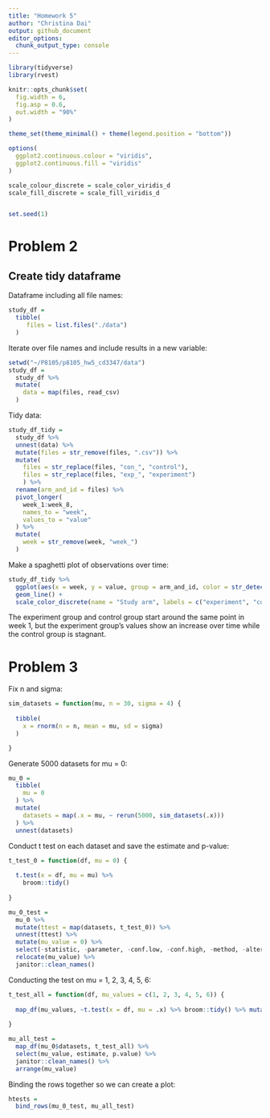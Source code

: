 ```yaml
---
title: "Homework 5"
author: "Christina Dai"
output: github_document
editor_options: 
  chunk_output_type: console
---
```


```r
library(tidyverse)
library(rvest)

knitr::opts_chunk$set(
  fig.width = 6,
  fig.asp = 0.6,
  out.width = "90%"
)

theme_set(theme_minimal() + theme(legend.position = "bottom"))

options(
  ggplot2.continuous.colour = "viridis",
  ggplot2.continuous.fill = "viridis"
)

scale_colour_discrete = scale_color_viridis_d
scale_fill_discrete = scale_fill_viridis_d


set.seed(1)
```


# Problem 2

## Create tidy dataframe

Dataframe including all file names:

```r
study_df = 
  tibble(
     files = list.files("./data")
  )
```


Iterate over file names and include results in a new variable:

```r
setwd("~/P8105/p8105_hw5_cd3347/data")
study_df = 
  study_df %>% 
  mutate(
    data = map(files, read_csv)
  )
```

Tidy data:

```r
study_df_tidy = 
  study_df %>% 
  unnest(data) %>% 
  mutate(files = str_remove(files, ".csv")) %>% 
  mutate(
    files = str_replace(files, "con_", "control"),
    files = str_replace(files, "exp_", "experiment")
    ) %>% 
  rename(arm_and_id = files) %>% 
  pivot_longer(
    week_1:week_8,
    names_to = "week",
    values_to = "value"
  ) %>% 
  mutate(
    week = str_remove(week, "week_")
  )
```

Make a spaghetti plot of observations over time:

```r
study_df_tidy %>% 
  ggplot(aes(x = week, y = value, group = arm_and_id, color = str_detect(arm_and_id, "control"))) + 
  geom_line() + 
  scale_color_discrete(name = "Study arm", labels = c("experiment", "control"))
```

The experiment group and control group start around the same point in week 1, but the experiment group's values show an increase over time while the control group is stagnant.


# Problem 3

Fix n and sigma:

```r
sim_datasets = function(mu, n = 30, sigma = 4) {
  
  tibble(
    x = rnorm(n = n, mean = mu, sd = sigma)
  )

}
```


Generate 5000 datasets for mu = 0:

```r
mu_0 = 
  tibble(
    mu = 0
  ) %>% 
  mutate(
    datasets = map(.x = mu, ~ rerun(5000, sim_datasets(.x)))
  ) %>% 
  unnest(datasets)
```

Conduct t test on each dataset and save the estimate and p-value:

```r
t_test_0 = function(df, mu = 0) {
  
  t.test(x = df, mu = mu) %>% 
    broom::tidy()
  
}

mu_0_test = 
  mu_0 %>% 
  mutate(ttest = map(datasets, t_test_0)) %>% 
  unnest(ttest) %>%
  mutate(mu_value = 0) %>% 
  select(-statistic, -parameter, -conf.low, -conf.high, -method, -alternative, -datasets, -mu) %>% 
  relocate(mu_value) %>% 
  janitor::clean_names()
```

Conducting the test on mu = 1, 2, 3, 4, 5, 6:

```r
t_test_all = function(df, mu_values = c(1, 2, 3, 4, 5, 6)) {
  
  map_df(mu_values, ~t.test(x = df, mu = .x) %>% broom::tidy() %>% mutate(mu_value = .x))
  
}

mu_all_test = 
  map_df(mu_0$datasets, t_test_all) %>% 
  select(mu_value, estimate, p.value) %>% 
  janitor::clean_names() %>% 
  arrange(mu_value)

```

Binding the rows together so we can create a plot:

```r
htests = 
  bind_rows(mu_0_test, mu_all_test)
```



